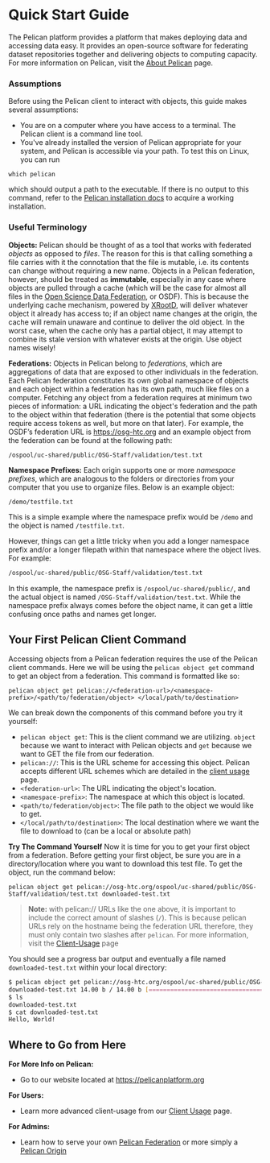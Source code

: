 
# Quick Start Guide
The Pelican platform provides a platform that makes deploying data and accessing data easy. It provides an open-source software for federating dataset repositories together and delivering objects to computing capacity. For more information on Pelican, visit the [About Pelican](./index.mdx) page.

### Assumptions

Before using the Pelican client to interact with objects, this guide makes several assumptions:

- You are on a computer where you have access to a terminal. The Pelican client is a command line tool.
- You've already installed the version of Pelican appropriate for your system, and Pelican is accessible via your path. To test this on Linux, you can run
```console
which pelican
```
which should output a path to the executable. If there is no output to this command, refer to the [Pelican installation docs](./install.mdx) to acquire a working installation.

### Useful Terminology
**Objects:**
Pelican should be thought of as a tool that works with federated *objects* as opposed to *files*. The reason for this is that calling something a file carries with it the connotation that the file is mutable, i.e. its contents can change without requiring a new name. Objects in a Pelican federation, however, should be treated as **immutable**, especially in any case where objects are pulled through a cache (which will be the case for almost all files in the [Open Science Data Federation](https://osg-htc.org/services/osdf), or OSDF). This is because the underlying cache mechanism, powered by [XRootD](https://xrootd.slac.stanford.edu/), will deliver whatever object it already has access to; if an object name changes at the origin, the cache will remain unaware and continue to deliver the old object. In the worst case, when the cache only has a partial object, it may attempt to combine its stale version with whatever exists at the origin. Use object names wisely!


**Federations:**
Objects in Pelican belong to *federations*, which are aggregations of data that are exposed to other individuals in the federation. Each Pelican federation constitutes its own global namespace of objects and each object within a federation has its own path, much like files on a computer. Fetching any object from a federation requires at minimum two pieces of information: a URL indicating the object's federation and the path to the object within that federation (there is the potential that some objects require access tokens as well, but more on that later). For example, the OSDF’s federation URL is https://osg-htc.org and an example object from the federation can be found at the following path:
```console
/ospool/uc-shared/public/OSG-Staff/validation/test.txt
```
**Namespace Prefixes:**
Each origin supports one or more *namespace prefixes*, which are analogous to the folders or directories from your computer that you use to organize files. Below is an example object:
```bash
/demo/testfile.txt
```
This is a simple example where the namespace prefix would be `/demo` and the object is named `/testfile.txt`.

However, things can get a little tricky when you add a longer namespace prefix and/or a longer filepath within that namespace where the object lives. For example:
```bash
/ospool/uc-shared/public/OSG-Staff/validation/test.txt
```
In this example, the namespace prefix is `/ospool/uc-shared/public/`, and the actual object is named `/OSG-Staff/validation/test.txt`. While the namespace prefix always comes before the object name, it can get a little confusing once paths and names get longer.


## Your First Pelican Client Command
Accessing objects from a Pelican federation requires the use of the Pelican client commands. Here we will be using the `pelican object get` command to get an object from a federation. This command is formatted like so:
```console
pelican object get pelican://<federation-url>/<namespace-prefix>/<path/to/federation/object> </local/path/to/destination>
```
We can break down the components of this command before you try it yourself:
- `pelican object get`: This is the client command we are utilizing. `object` because we want to interact with Pelican objects and `get` because we want to GET the file from our federation.
- `pelican://`: This is the URL scheme for accessing this object. Pelican accepts different URL schemes which are detailed in the [client usage](./client_usage.mdx#the-different-pelican-url-schemes) page.
- `<federation-url>`: The URL indicating the object's location.
- `<namespace-prefix>`: The namespace at which this object is located.
- `<path/to/federation/object>`: The file path to the object we would like to get.
- `</local/path/to/destination>`: The local destination where we want the file to download to (can be a local or absolute path)

**Try The Command Yourself**
Now it is time for you to get your first object from a federation. Before getting your first object, be sure you are in a directory/location where you want to download this test file. To get the object, run the command below:
```console
pelican object get pelican://osg-htc.org/ospool/uc-shared/public/OSG-Staff/validation/test.txt downloaded-test.txt
```
>**Note:** with pelican:// URLs like the one above, it is important to include the correct amount of slashes (`/`). This is because pelican URLs rely on the hostname being the federation URL therefore, they must only contain two slashes after `pelican`. For more information, visit the [Client-Usage](./client_usage.mdx#the-different-pelican-url-schemes) page

You should see a progress bar output and eventually a file named `downloaded-test.txt` within your local directory:
```bash
$ pelican object get pelican://osg-htc.org/ospool/uc-shared/public/OSG-Staff/validation/test.txt downloaded-test.txt
downloaded-test.txt 14.00 b / 14.00 b [==============================================================================] Done!
$ ls
downloaded-test.txt
$ cat downloaded-test.txt
Hello, World!
```

## Where to Go from Here
**For More Info on Pelican:**
- Go to our website located at https://pelicanplatform.org

**For Users:**
- Learn more advanced client-usage from our [Client Usage](./client-usage.mdx) page.

**For Admins:**
- Learn how to serve your own [Pelican Federation](./serving_a_federation.mdx) or more simply a [Pelican Origin](./serving_an_origin.mdx)
